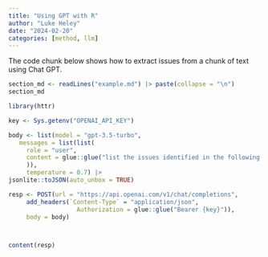 ```yaml
---
title: "Using GPT with R"
author: "Luke Heley"
date: "2024-02-20"
categories: [method, llm]
---
```


The code chunk below shows how to extract issues from a chunk of text using Chat GPT.

```r
section_md <- readLines("example.md") |> paste(collapse = "\n")
section_md
```

```r
library(httr)

key <- Sys.getenv("OPENAI_API_KEY")

body <- list(model = "gpt-3.5-turbo",
   messages = list(list(
     role = "user",
     content = glue::glue("list the issues identified in the following text: {section_md}")
     )),
     temperature = 0.7) |>
jsonlite::toJSON(auto_unbox = TRUE)

resp <- POST(url = "https://api.openai.com/v1/chat/completions",
     add_headers(`Content-Type` = "application/json",
                   Authorization = glue::glue("Bearer {key}")),
     body = body)



content(resp)
```